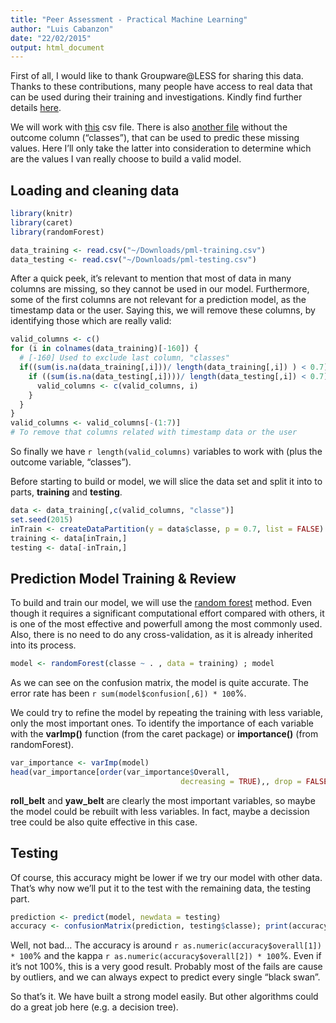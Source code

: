 ```yaml
---
title: "Peer Assessment - Practical Machine Learning"
author: "Luis Cabanzon"
date: "22/02/2015"
output: html_document
---
```


First of all, I would like to thank Groupware@LESS for sharing this data. Thanks to these contributions, many people have access to real data that can be used during their training and investigations. Kindly find further details [here](http://groupware.les.inf.puc-rio.br/har).

We will work with [this](https://d396qusza40orc.cloudfront.net/predmachlearn/pml-training.csv) csv file. There is also [another file](https://d396qusza40orc.cloudfront.net/predmachlearn/pml-testing.csv) without the outcome column ("classes"), that can be used to predic these missing values. Here I'll only take the latter into consideration to determine which are the values I van really choose to build a valid model.

## Loading and cleaning data
```r
library(knitr)
library(caret)
library(randomForest)

data_training <- read.csv("~/Downloads/pml-training.csv")
data_testing <- read.csv("~/Downloads/pml-testing.csv")
```

After a quick peek, it's relevant to mention that most of data in many columns are missing, so they cannot be used in our model. Furthermore, some of the first columns are not relevant for a prediction model, as the timestamp data or the user. Saying this, we will remove these columns, by identifying those which are really valid:

```r
valid_columns <- c()
for (i in colnames(data_training)[-160]) {
  # [-160] Used to exclude last column, "classes"
  if((sum(is.na(data_training[,i]))/ length(data_training[,i]) ) < 0.7) {
    if ((sum(is.na(data_testing[,i])))/ length(data_testing[,i]) < 0.7) {
      valid_columns <- c(valid_columns, i)
    }
  }
}
valid_columns <- valid_columns[-(1:7)]
# To remove that columns related with timestamp data or the user
```

So finally we have `r length(valid_columns)` variables to work with (plus the outcome variable, "classes").

Before starting to build or model, we will slice the data set and split it into to parts, **training** and **testing**.


```r
data <- data_training[,c(valid_columns, "classe")]
set.seed(2015)
inTrain <- createDataPartition(y = data$classe, p = 0.7, list = FALSE)
training <- data[inTrain,]
testing <- data[-inTrain,]
```

## Prediction Model Training & Review

To build and train our model, we will use the [random forest](en.wikipedia.org/wiki/Random_forest) method. Even though it requires a significant computational effort compared with others, it is one of the most effective and powerfull among the most commonly used. Also, there is no need to do any cross-validation, as it is already inherited into its process.

```r
model <- randomForest(classe ~ . , data = training) ; model
```

As we can see on the confusion matrix, the model is quite accurate. The error rate has been `r sum(model$confusion[,6]) * 100`%.

We could try to refine the model by repeating the training with less variable, only the most important ones. To identify the importance of each variable with the **varImp()** function (from the caret package) or **importance()** (from randomForest).

```r
var_importance <- varImp(model)
head(var_importance[order(var_importance$Overall,
                                      decreasing = TRUE),, drop = FALSE], 10)
```

**roll_belt** and **yaw_belt** are clearly the most important variables, so maybe the model could be rebuilt with less variables. In fact, maybe a decission tree could be also quite effective in this case.

## Testing
Of course, this accuracy might be lower if we try our model with other data. That's why now we'll put it to the test with the remaining data, the testing part.

```r
prediction <- predict(model, newdata = testing)
accuracy <- confusionMatrix(prediction, testing$classe); print(accuracy)
```

Well, not bad... The accuracy is around `r as.numeric(accuracy$overall[1]) * 100`% and the kappa `r as.numeric(accuracy$overall[2]) * 100`%. Even if it's not 100%, this is a very good result. Probably most of the fails are cause by outliers, and we can always expect to predict every single "black swan".

So that's it. We have built a strong model easily. But other algorithms could do a great job here (e.g. a decision tree).
